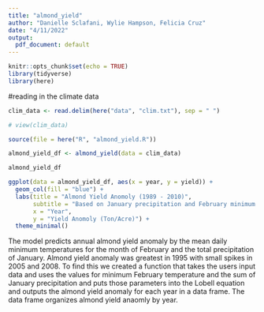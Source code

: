 ```yaml
---
title: "almond_yield"
author: "Danielle Sclafani, Wylie Hampson, Felicia Cruz"
date: "4/11/2022"
output:
  pdf_document: default
---
```


```r
knitr::opts_chunk$set(echo = TRUE)
library(tidyverse)
library(here)
```


#reading in the climate data
```r
clim_data <- read.delim(here("data", "clim.txt"), sep = " ")

# view(clim_data)
```

```r
source(file = here("R", "almond_yield.R"))

almond_yield_df <- almond_yield(data = clim_data)

almond_yield_df
```

```r
ggplot(data = almond_yield_df, aes(x = year, y = yield)) +
  geom_col(fill = "blue") +
  labs(title = "Almond Yield Anomoly (1989 - 2010)",
       subtitle = "Based on January precipitation and February minimum temp. values.",
       x = "Year",
       y = "Yield Anomoly (Ton/Acre)") +
  theme_minimal()
```


The model predicts annual almond yield anomaly by the mean daily minimum temperatures for the month of February and the total precipitation of January. Almond yield anomaly was greatest in 1995 with small spikes in 2005 and 2008. To find this we created a function that takes the users input data and uses the values for minimum February temperature and the sum of January precipitation and puts those parameters into the Lobell equation and outputs the almond yield anomaly for each year in a data frame. The data frame organizes almond yield anaomly by year.



